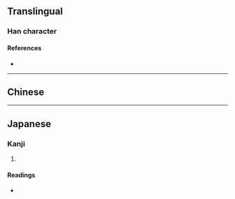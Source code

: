 {{character info/new}}
==Translingual==

===Han character===
{{Han char|rn=85|rad=水|as=13|sn=16|four=|canj=EJSE|ids=⿰氵𡩠}}

====References====
* {{Han ref|kx=0654.240|dkj=18445|dj=1065.020|hdz=31764.140|uh=6FC5|ud=28613}}

----

==Chinese==
{{zh-see|浸|ancient}}

----

==Japanese==

===Kanji===
{{ja-kanji|grade=|rs=水13}}

# {{defn|lang=ja|sort=水13}}

====Readings====
* {{ja-readings|on=[[しん]] (shin)|kun=[[うるおう]] (uruou), [[ひたす]] (hitasu)}}